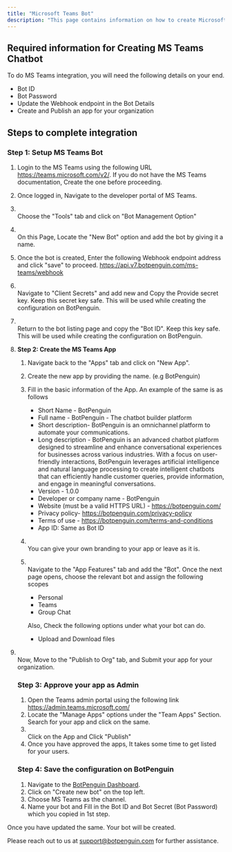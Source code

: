 ```yaml
---
title: "Microsoft Teams Bot"
description: "This page contains information on how to create Microsoft teams, bot on Microsoft developer panel."
---
```


## **Required information for Creating MS Teams Chatbot**

To do MS Teams integration, you will need the following details on your end.

- Bot ID
- Bot Password
- Update the Webhook endpoint in the Bot Details
- Create and Publish an app for your organization

## **Steps to complete integration**

### **Step 1: Setup MS Teams Bot**

1. Login to the MS Teams using the following URL https://teams.microsoft.com/v2/. If you do not have the MS Teams documentation, Create the one before proceeding.
2. Once logged in, Navigate to the developer portal of MS Teams.
3. \
   Choose the "Tools" tab and click on "Bot Management Option"
4. \
   On this Page, Locate the "New Bot" option and add the bot by giving it a name.
5. Once the bot is created, Enter the following Webhook endpoint address and click "save" to proceed. https://api.v7.botpenguin.com/ms-teams/webhook
6. \
   Navigate to "Client Secrets" and add new and Copy the Provide secret key. Keep this secret key safe. This will be used while creating the configuration on BotPenguin.
7. \
   Return to the bot listing page and copy the "Bot ID". Keep this key safe. This will be used while creating the configuration on BotPenguin.
8. **Step 2: Create the MS Teams App**
   1. Navigate back to the "Apps" tab and click on "New App".
   2. Create the new app by providing the name. (e.g BotPenguin)
   3. Fill in the basic information of the App.   An example of the same is as follows
      - Short Name - BotPenguin
      - Full name - BotPenguin - The chatbot builder platform
      - Short description- BotPenguin is an omnichannel platform to automate your communications.
      - Long description - BotPenguin is an advanced chatbot platform designed to streamline and enhance conversational experiences for businesses across various industries. With a focus on user-friendly interactions, BotPenguin leverages artificial intelligence and natural language processing to create intelligent chatbots that can efficiently handle customer queries, provide information, and engage in meaningful conversations.
      - Version - 1.0.0
      - Developer or company name - BotPenguin
      - Website (must be a valid HTTPS URL) - https://botpenguin.com/
      - Privacy policy- https://botpenguin.com/privacy-policy
      -  Terms of use - https://botpenguin.com/terms-and-conditions
      - App ID: Same as Bot ID
   4. \
      You can give your own branding to your app or leave as it is.
   5. \
      Navigate to the "App Features" tab and add the "Bot". Once the next page opens, choose the relevant bot and assign the following scopes
      - Personal
      - Teams
      - Group Chat

      Also, Check the following options under what your bot can do.
      - Upload and Download files


6. \
   Now, Move to the "Publish to Org" tab, and Submit your app for your organization.

   ### **Step 3: Approve your app as Admin**
   1. Open the Teams admin portal using the following link https://admin.teams.microsoft.com/
   2. Locate the "Manage Apps" options under the "Team Apps" Section. Search for your app and click on the same.
   3. \
      Click on the App and Click "Publish"
   4. Once you have approved the apps, It takes some time to get listed for your users.

   ### **Step 4: Save the configuration on BotPenguin**
   1. Navigate to the [BotPenguin Dashboard](https://app.botpenguin.com/).
   2. Click on "Create new bot" on the top left.
   3. Choose MS Teams as the channel.
   4. Name your bot and Fill in the Bot ID and Bot Secret (Bot Password) which you copied in 1st step.

Once you have updated the same. Your bot will be created.

Please reach out to us at [support@botpenguin.com](mailto:support@botpenguin.com) for further assistance.